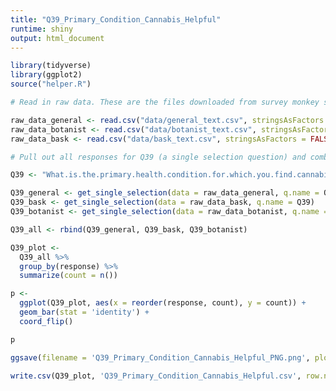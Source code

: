 ```yaml
---
title: "Q39_Primary_Condition_Cannabis_Helpful"
runtime: shiny
output: html_document
---
```



```r
library(tidyverse)
library(ggplot2)
source("helper.R")
```


```r
# Read in raw data. These are the files downloaded from survey monkey saved as a .csv

raw_data_general <- read.csv("data/general_text.csv", stringsAsFactors = FALSE)
raw_data_botanist <- read.csv("data/botanist_text.csv", stringsAsFactors = FALSE)
raw_data_bask <- read.csv("data/bask_text.csv", stringsAsFactors = FALSE)

```


```r
# Pull out all responses for Q39 (a single selection question) and combine

Q39 <- "What.is.the.primary.health.condition.for.which.you.find.cannabis.to.be.helpful...Please.select.one."

Q39_general <- get_single_selection(data = raw_data_general, q.name = Q39)
Q39_bask <- get_single_selection(data = raw_data_bask, q.name = Q39)
Q39_botanist <- get_single_selection(data = raw_data_botanist, q.name = Q39)

Q39_all <- rbind(Q39_general, Q39_bask, Q39_botanist)

```

```r

Q39_plot <- 
  Q39_all %>%
  group_by(response) %>%
  summarize(count = n())

p <- 
  ggplot(Q39_plot, aes(x = reorder(response, count), y = count)) +
  geom_bar(stat = 'identity') + 
  coord_flip()

p

```


```r

ggsave(filename = 'Q39_Primary_Condition_Cannabis_Helpful_PNG.png', plot = p, device = 'png')

```
```r

write.csv(Q39_plot, 'Q39_Primary_Condition_Cannabis_Helpful.csv', row.names = FALSE)

```


